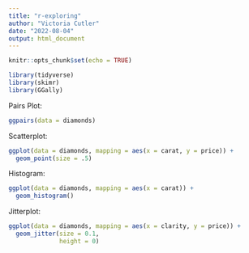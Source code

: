 ```yaml
---
title: "r-exploring"
author: "Victoria Cutler"
date: "2022-08-04"
output: html_document
---
```


```r
knitr::opts_chunk$set(echo = TRUE)

library(tidyverse)
library(skimr)
library(GGally)
```

Pairs Plot:
```r

ggpairs(data = diamonds)

```

Scatterplot:
```r
ggplot(data = diamonds, mapping = aes(x = carat, y = price)) +
  geom_point(size = .5)
```

Histogram:
```r
ggplot(data = diamonds, mapping = aes(x = carat)) +
  geom_histogram()
```

Jitterplot:
```r
ggplot(data = diamonds, mapping = aes(x = clarity, y = price)) +
  geom_jitter(size = 0.1,
              height = 0)
```

